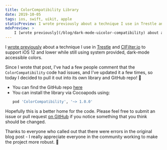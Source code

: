 ```yaml
---
title: ColorCompatibility Library
date: 2019-10-05
tags: ios, swift, uikit, apple
staticPreview: I wrote previously about a technique I use in Trestle and CIFilter.io to support iOS 12 and lower while still using system provided, dark-mode accessible colors...
mdxPreview: >
    I [wrote previously](/blog/dark-mode-uicolor-compatibility) about a technique I use in [Trestle](https://itunes.apple.com/us/app/trestle-the-new-sudoku/id1300230302?mt=8) and [CIFilter.io](https://itunes.apple.com/us/app/cifilter-io/id1457458557?mt=8) to support iOS 12 and lower while still using system provided, dark-mode accessible colors...
---
```

I [wrote previously](/blog/dark-mode-uicolor-compatibility) about a technique I use in [Trestle](https://itunes.apple.com/us/app/trestle-the-new-sudoku/id1300230302?mt=8) and [CIFilter.io](https://itunes.apple.com/us/app/cifilter-io/id1457458557?mt=8) to support iOS 12 and lower while still using system provided, dark-mode accessible colors.

Since I wrote that post, I've had a few people comment that the `ColorCompatibility` code had issues, and I've updated it a few times, so today I decided to pull it out into its own library and GitHub repo! 🎉

- You can find the GitHub repo [here](https://github.com/noahsark769/ColorCompatibility)
- You can install the library via Cocoapods using:
    ```ruby
    pod 'ColorCompatibility', '~> 1.0.0'
    ```

Hopefully this is a better home for the code. Please feel free to submit an issue or pull request [on GitHub](https://github.com/noahsark769/ColorCompatibility) if you notice something that you think should be changed.

Thanks to everyone who called out that there were errors in the original blog post - I really appreciate everyone in the community working to make the project more robust. 💪
